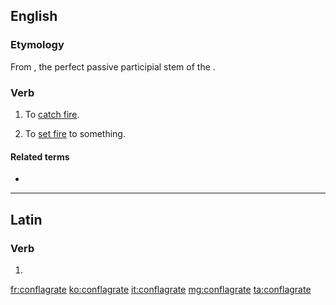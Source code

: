 ==English==

===Etymology===
From {{m|la||cōnflāgrāt-}}, the perfect passive participial stem of the {{etyl|la|en}} {{m|la|cōnflāgrō||I am consumed by fire”, “I set aflame}}.

===Verb===
{{en-verb|conflagrat}}

# {{lb|en|intransitive}} To [[catch fire]]. {{defdate|17th century to the present}}
# {{lb|en|transitive}} To [[set fire]] to something. {{defdate|17th century to the present}}

====Related terms====
* {{l|en|conflagration}}

----

==Latin==

===Verb===
{{la-verb-form|cōnflāgrāte}}

# {{inflection of|cōnflāgrō||1|p|pres|actv|impr|lang=la}}

[[fr:conflagrate]]
[[ko:conflagrate]]
[[it:conflagrate]]
[[mg:conflagrate]]
[[ta:conflagrate]]
